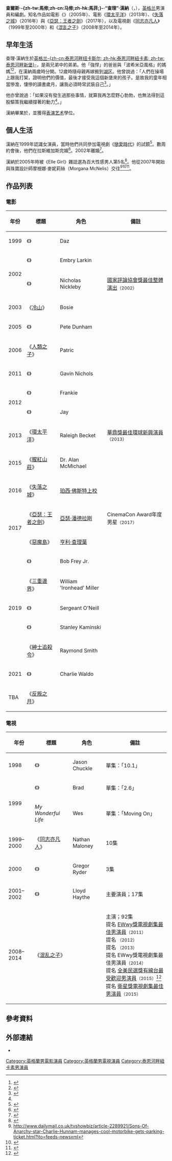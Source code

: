 {{noteTA
|T=zh:查理·漢納;zh-tw:查理·杭南; zh-cn:查理·汉纳姆; zh-hk:查理·亨南;
|G1=Show
|G2=Movie
|G3=TV
|G4=地名
|1=zh:查理·漢納;zh-tw:查理·杭南; zh-cn:查理·汉纳姆; zh-hk:查理·亨南;
|2=zh:漢納;zh-tw:杭南; zh-cn:汉纳姆; zh-hk:亨南;
|3=zh-hk:悍戰太平洋; zh-tw:環太平洋; zh-cn:环太平洋;
}}
{{Infobox entertainer
| type = 男演員
| name = 查理·漢納
| foreignname = {{lang|en|Charlie Hunnam}}
| image = MJK34322 Charlie Hunnam (The Lost City Of Z, Berlinale 2017).jpg 
| caption = 漢納於[[柏林國際影展|柏林國際影展]]，2017年2月
| birthname = 查爾斯·馬修·漢納（{{lang|en|Charles Matthew Hunnam}}）
| birthdate = {{birth date and age|1980|4|10}}
| birthplace = [[英格兰|英格兰]][[泰恩河畔纽卡斯尔|-{zh-cn:泰恩河畔纽卡斯尔; zh-hk:泰恩河畔紐卡素; zh-tw:泰恩河畔新堡}-]]
| nationality = 英格兰
| occupation = 演員、編劇
| yearsactive = 1998年至今
| spouse = {{marriage|{{link-de|嘉芙蓮·湯|Katharine Towne}}|1999|2002|}}
| imdb = nm402271
| awards = 
}}

'''查爾斯·-{zh-tw:馬修;zh-cn:马修;zh-hk:馬菲;}-·“查理”·漢納'''（{{lang-en|Charles Matthew "Charlie" Hunnam}}，{{bd|1980年|4月10日}}），[[英格兰|英格兰]]男演員和編劇。知名作品如電影《{{link-en|綠街流氓|Green Street|-{zh-hans:足球流氓; zh-hant:綠街流氓}-}}》（2005年）、電影《[[环太平洋_(电影)|環太平洋]]》（2013年）、《[[失落之城_(電影)|失落之城]]》（2016年）與《[[亞瑟：王者之劍|亞瑟：王者之劍]]》（2017年），以及電視劇《[[同志亦凡人_(英國電視劇)|同志亦凡人]]》（1999年至2000年）和《[[混乱之子|混乱之子]]》（2008年至2014年）。

== 早年生活 ==
查理·漢納生於[[英格兰|英格兰]][[泰恩河畔纽卡斯尔|-{zh-cn:泰恩河畔纽卡斯尔; zh-hk:泰恩河畔紐卡素; zh-tw:泰恩河畔新堡}-]]，是兩兄弟中的弟弟。他「強悍」的爸爸與「波希米亞風格」的媽媽<ref>{{cite news|url=http://articles.latimes.com/2011/nov/24/entertainment/la-et-charlie-hunnam-20111124|newspaper=LA Times|title=ET - Charlie Hunnam|accessdate=2013-02-16|archive-date=2013-04-13|archive-url=https://web.archive.org/web/20130413215128/http://articles.latimes.com/2011/nov/24/entertainment/la-et-charlie-hunnam-20111124|dead-url=no}}</ref><ref>{{cite news|url=http://usatoday30.usatoday.com/life/people/2009-09-07-charlie-hunnam_N.htm?csp=34|newspaper=USA Today|title=Profile - Charlie Hunnam|accessdate=2013-02-16|archive-date=2015-06-10|archive-url=https://web.archive.org/web/20150610200512/http://usatoday30.usatoday.com/life/people/2009-09-07-charlie-hunnam_N.htm?csp=34|dead-url=no}}</ref>，在漢納兩歲時分開。12歲時隨母親再嫁搬到[[湖区|湖区]]。他曾說過：「人們在操場上跟我打架，證明他們的價值，最後才接受我這個新堡來的孩子。是故我的童年相當慘澹，悽慘的讀書歲月，讓我必須時常武裝自己<ref name="#1">{{cite web|url=http://www.stumpedmagazine.com/interviews/charlie-hunnam|title=Charlie Hunnam Interview|publisher=Stumped Magazine|accessdate=2013-01-28|archive-date=2019-09-13|archive-url=https://web.archive.org/web/20190913184301/http://www.stumpedmagazine.com/interviews/charlie-hunnam/|dead-url=no}}</ref>。」

他亦曾說過：「如果沒有發生過那些事情，就算我再怎麼野心勃勃，也無法得到這股驅策我繼續撐著的動力<ref name="#1"/>。」

漢納畢業於{{link-en|坎布里亞藝術與設計學院|Cumbria College of Art and Design}}，並獲得[[表演艺术|表演艺术]]學位。

== 個人生活 ==
漢納在1999年認識女演員{{link-de|凱薩琳·湯|Katharine Towne}}，當時他們共同參加電視劇《[[恋爱时代_(美国电视剧)|戀愛時代]]》的試鏡<ref>{{cite web|url=http://www.contactmusic.com/news-article/hunnam-credits-failed-marriage-for-helping-him-find-fame|title=Hunnam Credits Failed Marriage For Helping Him Find Fame|date=2003-11-07|publisher=Contact Music|accessdate=2012-07-08|archive-date=2014-12-26|archive-url=https://web.archive.org/web/20141226013108/http://www.contactmusic.com/news-article/hunnam-credits-failed-marriage-for-helping-him-find-fame|dead-url=no}}</ref>。數周約會後，他們在拉斯維加斯完婚<ref name=burly>{{cite web|url=http://www.independent.co.uk/arts-entertainment/tv/features/charlie-hunnam-the-queer-as-folk-star-has-grown-into-a-burly-biker-with-a-toprated-cable-show-1951666.html|title=Charlie Hunnam: The Queer As Folk star has grown into a burly biker with a top-rated cable show|author=Holmes, Barry J|date=2010-04-25|publisher=The Independent|accessdate=2012-06-30|archive-date=2015-09-25|archive-url=https://web.archive.org/web/20150925014655/http://www.independent.co.uk/arts-entertainment/tv/features/charlie-hunnam-the-queer-as-folk-star-has-grown-into-a-burly-biker-with-a-toprated-cable-show-1951666.html|dead-url=no}}</ref>。2002年離婚<ref>{{cite web|url=http://www.dailymail.co.uk/femail/article-2102099/Charlie-Hunnams-gone-Byker-Grove-Hollywoods-A-list.html|title=Charlie Hunnam’s gone from Byker Grove to Hollywood's A-list|author=Das, Lina|date=2012-02-17|publisher=Daily Mail|accessdate=2012-07-08|archive-date=2015-11-23|archive-url=https://web.archive.org/web/20151123134450/http://www.dailymail.co.uk/femail/article-2102099/Charlie-Hunnams-gone-Byker-Grove-Hollywoods-A-list.html|dead-url=no}}</ref>。

漢納於2005年時被《Elle Girl》雜誌選為百大性感男人第5名<ref>{{cite web|url=http://www.movietome.com/people/33634/charlie-hunnam/trivia.html|title=Charlie Hunnam Quotes and Trivia at MovieTome|publisher=Movietome.com|accessdate=2012-05-30|deadurl=yes|archiveurl=https://web.archive.org/web/20090614073902/http://www.movietome.com/people/33634/charlie-hunnam/trivia.html|archivedate=2009-06-14}}</ref>。他從2007年開始與珠寶設計師摩根娜·麥妮莉絲（Morgana McNelis）交往<ref>http://www.dailymail.co.uk/tvshowbiz/article-2289921/Sons-Of-Anarchy-star-Charlie-Hunnam-manages-cool-motorbike-gets-parking-ticket.html?ito=feeds-newsxml</ref><ref>{{cite journal|url=http://www.elle.com/news/culture/charlie-hunnam-interview|journal=Elle|title=Interview - Charlie Hunnam|accessdate=2013-02-16|archive-date=2015-01-03|archive-url=https://web.archive.org/web/20150103030053/http://www.elle.com/news/culture/charlie-hunnam-interview|dead-url=no}}</ref><ref>{{cite web|url=http://www.maisondemorgana.com/about-us.aspx|publisher=Maison de Morgana|title=Profile - Charlie Hunnam|accessdate=2013-02-16|archive-date=2017-07-09|archive-url=https://web.archive.org/web/20170709233236/http://www.maisondemorgana.com/about-us.aspx|dead-url=no}}</ref>。

== 作品列表 ==
=== 電影 ===
{| class="wikitable sortable"
|-
! 年份
! 標題
! 角色
! 備註
|-align=center
| 1999
| 《{{link-en|哈羅德史密斯外傳|Whatever Happened to Harold Smith?}}》
| Daz
|
|-align=center
| rowspan="2"|2002
| 《{{link-en|失魂落魄|Abandon (film)}}》
| Embry Larkin
|
|-align=center
| 《{{link-en|少爺返鄉|Nicholas Nickleby (2002 film)}}》
| Nicholas Nickleby
| [[國家評論協會|國家評論協會獎最佳整體演出]]<small>（2002）</small>
|-align=center
| 2003
| 《[[冷山|冷山]]》
| Bosie
|
|-align=center
| 2005
| 《{{link-en|綠街流氓|Green Street|-{zh-hans:足球流氓; zh-hant:綠街流氓}-}}》
| Pete Dunham
|
|-align=center
| 2006
| 《[[人類之子|人類之子]]》
| Patric
|
|-align=center
| 2011
| 《{{link-en|窗台危機|The Ledge (film)}}》
| Gavin Nichols
|
|-align=center
| rowspan="2"|2012
| 《{{link-en|拱猪兄弟|3,2,1... Frankie Go Boom}}》
| Frankie
|
|-align=center
| 《{{link-en|致命陷阱|Deadfall (2012 film)}}》
| Jay
|
|-align=center
| 2013
| 《[[环太平洋_(电影)|環太平洋]]》
| Raleigh Becket
| [[華鼎獎|華鼎獎最佳環球新興演員]]<small>（2013）</small>
|-align=center
| 2015
| 《[[腥紅山莊|腥紅山莊]]》
| Dr. Alan McMichael
| 
|-align=center
| 2016
| 《[[失落之城_(電影)|失落之城]]》
| [[珀西·佛斯特|珀西·佛斯特上校]]
|
|-align=center
| rowspan="2" | 2017
| 《[[亞瑟：王者之劍|亞瑟：王者之劍]]》
| [[亞瑟王|亞瑟·潘德拉剛]]
| CinemaCon Award年度男星<small>（2017）</small>
|-align=center
| 《[[惡魔島_(2017年電影)|惡魔島]]》
| [[亨利·查理葉|亨利·查理葉]]
|
|-align=center
| rowspan="5" | 2019
| 《{{link-en|歲月如沙 (電影)|A Million Little Pieces (film)|歲月如沙}}》
| Bob Frey Jr.
| 
|-align=center
| 《[[三重邊界|三重邊界]]》
| William 'Ironhead' Miller
| 
|-align=center
| 《{{link-en|凱利幫真史 (電影)|True History of the Kelly Gang (film)|凱利幫真史}}》
| Sergeant O'Neill
| 
|-align=center
| 《{{link-en|叢林之地|Jungleland (film)}}》
| Stanley Kaminski
| 
|-align=center
| 《[[紳士追殺令|紳士追殺令]]》
| Raymond Smith
| 
|-align=center
| 2021
| 《{{link-en|瓦爾多 (電影)|Last Looks|瓦爾多}}》
| Charlie Waldo
| 
|-align=center
| TBA
| 《[[反叛之月|反叛之月]]》
| 
| 
|}

=== 電視 ===
{| class="wikitable sortable"
|-
! 年份
! 標題
! 角色
! 備註
|-align=center
| 1998
| 《{{link-en|柏克格羅夫|Byker Grove}}》
| Jason Chuckle
| 單集：「10.1」
|-align=center
| rowspan="2"|1999
| 《{{link-en|酸甜苦辣一家親|Microsoap}}》
| Brad
| 單集：「2.6」
|-align=center
| ''My Wonderful Life''
| Wes
| 單集：「Moving On」
|-align=center
| 1999–2000
| 《[[同志亦凡人_(英國電視劇)|同志亦凡人]]》
| Nathan Maloney
| 10集
|-align=center
| 2000
| 《{{link-en|暑期班的夏天|Young Americans (TV series)}}》
| Gregor Ryder
| 3集
|-align=center
| 2001–2002
| 《{{link-en|叛逆校园|Undeclared}}》
| Lloyd Haythe
| 主要演員；17集
|-align=center
| 2008–2014
| 《[[混乱之子|混乱之子]]》
| {{link-en|賈克斯·泰勒|Jax Teller}}
| 主演；92集<br>提名 [[娛樂周刊|EWwy獎電視劇集最佳男演員]]<small>（2011）</small><br>提名 {{link-en|影評人票選電視獎電視劇集最佳男演員|Critics' Choice Television Award}}<small>（2012）</small><br>提名 {{link-en|電影和電視記者泛美協會電視劇集最佳演員|Pan-American Association of Film & Television Journalists}}<small>（2013）</small><br>提名 EWwy獎電視劇集最佳男演員<small>（2014）</small><br>提名 [[全美民選獎|全美民選獎有線台最受歡迎男演員]]<small>（2015）</small><ref>{{Cite web |url=http://blogs.wsj.com/speakeasy/2014/11/04/who-was-nominated-for-the-2015-peoples-choice-awards-full-list/ |title=存档副本 |access-date=2014-12-25 |archive-date=2020-08-07 |archive-url=https://web.archive.org/web/20200807160843/https://blogs.wsj.com/speakeasy/2014/11/04/who-was-nominated-for-the-2015-peoples-choice-awards-full-list/ |dead-url=no }}</ref><br>提名 [[衛星獎|衛星獎電視劇集最佳男演員]]<small>（2015）</small>
|}

== 參考資料 ==
{{reflist|30em}}

== 外部連結 ==
*{{IMDb name|402271}}

{{Authority control}}
{{DEFAULTSORT:Hunnam, Charlie}}
[[Category:英格蘭男電影演員|Category:英格蘭男電影演員]]
[[Category:英格蘭男電視演員|Category:英格蘭男電視演員]]
[[Category:泰恩河畔紐卡素男演員|Category:泰恩河畔紐卡素男演員]]